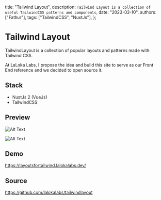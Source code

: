   title: "Tailwind Layout",
  description: `Tailwind Layout is a collection of useful TailwindCSS patterns and components`,
  date: "2023-03-10",
  authors: ["Fathur"],
  tags: ["TailwindCSS", "NuxtJs"],
};

# Tailwind Layout

TailwindLayout is a collection of popular layouts and patterns made with Tailwind CSS.

At LaLoka Labs, I propose the idea and build this site to serve as our Front End reference and we decided to open source it.

## Stack

- NuxtJs 2 (VueJs)
- TailwindCSS

## Preview

![Alt Text](/images/tailwind-layout1.png)

![Alt Text](/images/tailwind-layout2.png)

## Demo

https://layoutsfortailwind.lalokalabs.dev/

## Source

https://github.com/lalokalabs/tailwindlayout
